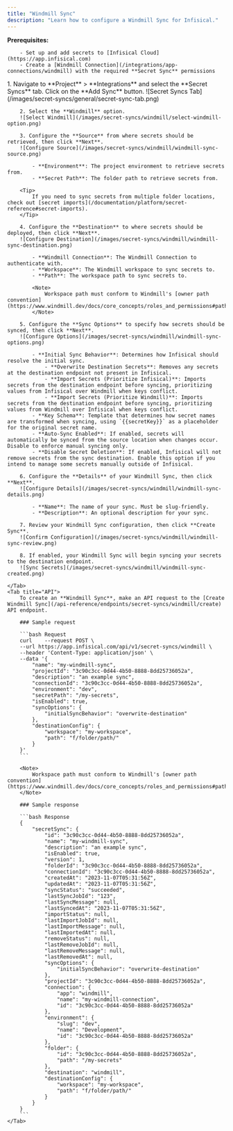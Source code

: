 ```yaml
---
title: "Windmill Sync"
description: "Learn how to configure a Windmill Sync for Infisical."
---
```


**Prerequisites:**

        - Set up and add secrets to [Infisical Cloud](https://app.infisical.com)
        - Create a [Windmill Connection](/integrations/app-connections/windmill) with the required **Secret Sync** permissions

<Tabs>
    <Tab title="Infisical UI">
        1. Navigate to **Project** > **Integrations** and select the **Secret Syncs** tab. Click on the **Add Sync** button.
        ![Secret Syncs Tab](/images/secret-syncs/general/secret-sync-tab.png)

        2. Select the **Windmill** option.
        ![Select Windmill](/images/secret-syncs/windmill/select-windmill-option.png)

        3. Configure the **Source** from where secrets should be retrieved, then click **Next**.
        ![Configure Source](/images/secret-syncs/windmill/windmill-sync-source.png)

            - **Environment**: The project environment to retrieve secrets from.
            - **Secret Path**: The folder path to retrieve secrets from.

        <Tip>
            If you need to sync secrets from multiple folder locations, check out [secret imports](/documentation/platform/secret-reference#secret-imports).
        </Tip>

        4. Configure the **Destination** to where secrets should be deployed, then click **Next**.
        ![Configure Destination](/images/secret-syncs/windmill/windmill-sync-destination.png)

            - **Windmill Connection**: The Windmill Connection to authenticate with.
            - **Workspace**: The Windmill workspace to sync secrets to.
            - **Path**: The workspace path to sync secrets to.

            <Note>
                Workspace path must conform to Windmill's [owner path convention](https://www.windmill.dev/docs/core_concepts/roles_and_permissions#path).
            </Note>

        5. Configure the **Sync Options** to specify how secrets should be synced, then click **Next**.
        ![Configure Options](/images/secret-syncs/windmill/windmill-sync-options.png)

            - **Initial Sync Behavior**: Determines how Infisical should resolve the initial sync.
                - **Overwrite Destination Secrets**: Removes any secrets at the destination endpoint not present in Infisical.
                - **Import Secrets (Prioritize Infisical)**: Imports secrets from the destination endpoint before syncing, prioritizing values from Infisical over Windmill when keys conflict.
                - **Import Secrets (Prioritize Windmill)**: Imports secrets from the destination endpoint before syncing, prioritizing values from Windmill over Infisical when keys conflict.
            - **Key Schema**: Template that determines how secret names are transformed when syncing, using `{{secretKey}}` as a placeholder for the original secret name.
            - **Auto-Sync Enabled**: If enabled, secrets will automatically be synced from the source location when changes occur. Disable to enforce manual syncing only.
            - **Disable Secret Deletion**: If enabled, Infisical will not remove secrets from the sync destination. Enable this option if you intend to manage some secrets manually outside of Infisical.

        6. Configure the **Details** of your Windmill Sync, then click **Next**.
        ![Configure Details](/images/secret-syncs/windmill/windmill-sync-details.png)

            - **Name**: The name of your sync. Must be slug-friendly.
            - **Description**: An optional description for your sync.

        7. Review your Windmill Sync configuration, then click **Create Sync**.
        ![Confirm Configuration](/images/secret-syncs/windmill/windmill-sync-review.png)

        8. If enabled, your Windmill Sync will begin syncing your secrets to the destination endpoint.
        ![Sync Secrets](/images/secret-syncs/windmill/windmill-sync-created.png)

    </Tab>
    <Tab title="API">
        To create an **Windmill Sync**, make an API request to the [Create Windmill Sync](/api-reference/endpoints/secret-syncs/windmill/create) API endpoint.

        ### Sample request

        ```bash Request
        curl    --request POST \
        --url https://app.infisical.com/api/v1/secret-syncs/windmill \
        --header 'Content-Type: application/json' \
        --data '{
            "name": "my-windmill-sync",
            "projectId": "3c90c3cc-0d44-4b50-8888-8dd25736052a",
            "description": "an example sync",
            "connectionId": "3c90c3cc-0d44-4b50-8888-8dd25736052a",
            "environment": "dev",
            "secretPath": "/my-secrets",
            "isEnabled": true,
            "syncOptions": {
                "initialSyncBehavior": "overwrite-destination"
            },
            "destinationConfig": {
                "workspace": "my-workspace",
                "path": "f/folder/path/"
            }
        }'
        ```

        <Note>
            Workspace path must conform to Windmill's [owner path convention](https://www.windmill.dev/docs/core_concepts/roles_and_permissions#path).
        </Note>

        ### Sample response

        ```bash Response
        {
            "secretSync": {
                "id": "3c90c3cc-0d44-4b50-8888-8dd25736052a",
                "name": "my-windmill-sync",
                "description": "an example sync",
                "isEnabled": true,
                "version": 1,
                "folderId": "3c90c3cc-0d44-4b50-8888-8dd25736052a",
                "connectionId": "3c90c3cc-0d44-4b50-8888-8dd25736052a",
                "createdAt": "2023-11-07T05:31:56Z",
                "updatedAt": "2023-11-07T05:31:56Z",
                "syncStatus": "succeeded",
                "lastSyncJobId": "123",
                "lastSyncMessage": null,
                "lastSyncedAt": "2023-11-07T05:31:56Z",
                "importStatus": null,
                "lastImportJobId": null,
                "lastImportMessage": null,
                "lastImportedAt": null,
                "removeStatus": null,
                "lastRemoveJobId": null,
                "lastRemoveMessage": null,
                "lastRemovedAt": null,
                "syncOptions": {
                    "initialSyncBehavior": "overwrite-destination"
                },
                "projectId": "3c90c3cc-0d44-4b50-8888-8dd25736052a",
                "connection": {
                    "app": "windmill",
                    "name": "my-windmill-connection",
                    "id": "3c90c3cc-0d44-4b50-8888-8dd25736052a"
                },
                "environment": {
                    "slug": "dev",
                    "name": "Development",
                    "id": "3c90c3cc-0d44-4b50-8888-8dd25736052a"
                },
                "folder": {
                    "id": "3c90c3cc-0d44-4b50-8888-8dd25736052a",
                    "path": "/my-secrets"
                },
                "destination": "windmill",
                "destinationConfig": {
                    "workspace": "my-workspace",
                    "path": "f/folder/path/"
                }
            }
        }
        ```
    </Tab>
</Tabs>
